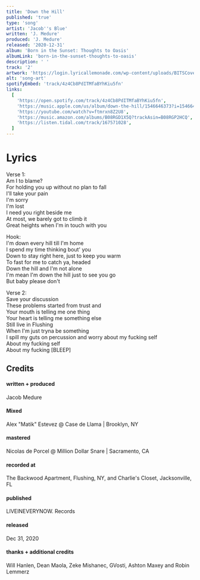 ```yaml
---
title: 'Down the Hill'
published: 'true'
type: 'song'
artist: 'Jacob''s Blue'
written: 'J. Medure'
produced: 'J. Medure'
released: '2020-12-31'
album: 'Born in the Sunset: Thoughts to Oasis'
albumLink: 'born-in-the-sunset-thoughts-to-oasis'
description: ' '
track: '2'
artwork: 'https://login.lyricallemonade.com/wp-content/uploads/BITSCover1-scaled.jpg'
alt: 'song-art'
spotifyEmbed: 'track/4z4Cb8PdITMfaBYhKiu5fn'
links:
  [
    'https://open.spotify.com/track/4z4Cb8PdITMfaBYhKiu5fn',
    'https://music.apple.com/us/album/down-the-hill/1546646373?i=1546646558&app=music',
    'https://youtube.com/watch?v=ftmrxn8Z2U8',
    'https://music.amazon.com/albums/B08RGD1X5Q?trackAsin=B08RGP2HCQ',
    'https://listen.tidal.com/track/167571028',
  ]
---
```


# Lyrics

Verse 1:  
Am I to blame?  
For holding you up without no plan to fall  
I'll take your pain  
I'm sorry  
I'm lost  
I need you right beside me  
At most, we barely got to climb it  
Great heights when I'm in touch with you  
  
Hook:  
I'm down every hill till I'm home  
I spend my time thinking bout' you  
Down to stay right here, just to keep you warm  
To fast for me to catch ya, headed  
Down the hill and I'm not alone  
I'm mean I'm down the hill just to see you go  
But baby please don't  
  
Verse 2:  
Save your discussion  
These problems started from trust and  
Your mouth is telling me one thing  
Your heart is telling me something else  
Still live in Flushing  
When I'm just tryna be something  
I spill my guts on percussion and worry about my fucking self  
About my fucking self  
About my fucking [BLEEP]


## Credits

<div className="album-credits flex-col w-full not-prose justify-start">
  <div className="credit flex-auto flex-grow">
    <h4>written + produced</h4>
    <p>Jacob Medure</p>
  </div>
  <div className="credit flex-auto flex-grow">
    <h4>Mixed</h4>
    <p>Alex "Matik" Estevez @ Case de Llama | Brooklyn, NY</p>
  </div>
  <div className="credit flex-auto flex-grow">
    <h4>mastered</h4>
    <p>Nicolas de Porcel @ Million Dollar Snare | Sacramento, CA</p>
  </div>
  <div className="credit flex-auto flex-grow">
    <h4>recorded at</h4>
    <p>The Backwood Apartment, Flushing, NY, and Charlie's Closet, Jacksonville, FL</p>
  </div>
  <div className="credit flex-auto flex-grow">
    <h4>published</h4>
    <p>LIVEINEVERYNOW. Records</p>
  </div>
  <div className="credit flex-auto flex-grow">
    <h4>released</h4>
    <p>Dec 31, 2020</p>
  </div>
  <div className="credit flex-auto flex-grow">
    <h4>thanks + additional credits</h4>
    <p>Will Hanlen, Dean Maola, Zeke Mishanec, GVosti, Ashton Maxey and Robin Lemmerz</p>
  </div>
</div>
